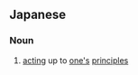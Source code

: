 ==Japanese==
{{ja-kanjitab|実|践|躬|行}}

===Noun===
{{ja-noun|じっせんきゅうこう}}
# [[acting]] up to [[one|one's]] [[principle|principles]]
